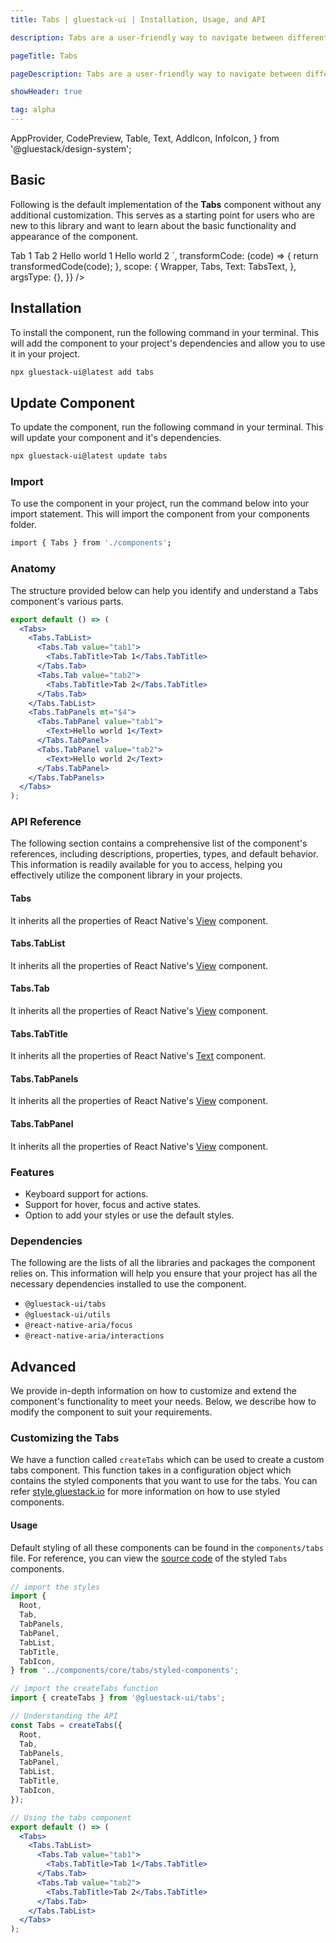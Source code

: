 ```yaml
---
title: Tabs | gluestack-ui | Installation, Usage, and API

description: Tabs are a user-friendly way to navigate between different sections or pages of a website or application, providing a clear and organized layout for easy access. They also allow for quick and efficient switching between views.

pageTitle: Tabs

pageDescription: Tabs are a user-friendly way to navigate between different sections or pages of a website or application, providing a clear and organized layout for easy access. They also allow for quick and efficient switching between views.

showHeader: true

tag: alpha
---
```



<Meta title="components/Disclosure/Tabs" />

  AppProvider,
  CodePreview,
  Table,
  Text,
  AddIcon,
  InfoIcon,
} from '@gluestack/design-system';


## Basic

Following is the default implementation of the **Tabs** component without any additional customization. This serves as a starting point for users who are new to this library and want to learn about the basic functionality and appearance of the component.

<AppProvider>
  <CodePreview
    showComponentRenderer={true}
    showArgsController={false}
    metaData={{
      code: `
<Tabs w="$full" value="tab1">
  <Tabs.TabList>
    <Tabs.Tab value="tab1">
      <Tabs.TabTitle>Tab 1</Tabs.TabTitle>
    </Tabs.Tab>
    <Tabs.Tab value="tab2">
      <Tabs.TabTitle>Tab 2</Tabs.TabTitle>
    </Tabs.Tab>
  </Tabs.TabList>
  <Tabs.TabPanels mt="$4">
    <Tabs.TabPanel value="tab1">
      <Text>Hello world 1</Text>
    </Tabs.TabPanel>
    <Tabs.TabPanel value="tab2">
      <Text>Hello world 2</Text>
    </Tabs.TabPanel>
  </Tabs.TabPanels>
</Tabs>
`,
      transformCode: (code) => {
        return transformedCode(code);
      },
      scope: {
        Wrapper,
        Tabs,
        Text: TabsText,
      },
      argsType: {},
    }}
  />
</AppProvider>

## Installation

To install the component, run the following command in your terminal. This will add the component to your project's dependencies and allow you to use it in your project.

```bash
npx gluestack-ui@latest add tabs
```

## Update Component

To update the component, run the following command in your terminal. This will update your component and it's dependencies.

```bash
npx gluestack-ui@latest update tabs
```

### Import

To use the component in your project, run the command below into your import statement. This will import the component from your components folder.

```bash
import { Tabs } from './components';
```

### Anatomy

The structure provided below can help you identify and understand a Tabs component's various parts.

```jsx
export default () => (
  <Tabs>
    <Tabs.TabList>
      <Tabs.Tab value="tab1">
        <Tabs.TabTitle>Tab 1</Tabs.TabTitle>
      </Tabs.Tab>
      <Tabs.Tab value="tab2">
        <Tabs.TabTitle>Tab 2</Tabs.TabTitle>
      </Tabs.Tab>
    </Tabs.TabList>
    <Tabs.TabPanels mt="$4">
      <Tabs.TabPanel value="tab1">
        <Text>Hello world 1</Text>
      </Tabs.TabPanel>
      <Tabs.TabPanel value="tab2">
        <Text>Hello world 2</Text>
      </Tabs.TabPanel>
    </Tabs.TabPanels>
  </Tabs>
);
```

### API Reference

The following section contains a comprehensive list of the component's references, including descriptions, properties, types, and default behavior. This information is readily available for you to access, helping you effectively utilize the component library in your projects.

#### Tabs

It inherits all the properties of React Native's [View](https://reactnative.dev/docs/view) component.

#### Tabs.TabList

It inherits all the properties of React Native's [View](https://reactnative.dev/docs/view) component.

#### Tabs.Tab

It inherits all the properties of React Native's [View](https://reactnative.dev/docs/view) component.

#### Tabs.TabTitle

It inherits all the properties of React Native's [Text](https://reactnative.dev/docs/view) component.

#### Tabs.TabPanels

It inherits all the properties of React Native's [View](https://reactnative.dev/docs/view) component.

#### Tabs.TabPanel

It inherits all the properties of React Native's [View](https://reactnative.dev/docs/view) component.

### Features

- Keyboard support for actions.
- Support for hover, focus and active states.
- Option to add your styles or use the default styles.

### Dependencies

The following are the lists of all the libraries and packages the component relies on. This information will help you ensure that your project has all the necessary dependencies installed to use the component.

- `@gluestack-ui/tabs`
- `@gluestack-ui/utils`
- `@react-native-aria/focus`
- `@react-native-aria/interactions`

## Advanced

We provide in-depth information on how to customize and extend the component's functionality to meet your needs. Below, we describe how to modify the component to suit your requirements.

### Customizing the Tabs

We have a function called `createTabs` which can be used to create a custom tabs component. This function takes in a configuration object which contains the styled components that you want to use for the tabs. You can refer [style.gluestack.io](https://style.gluestack.io/) for more information on how to use styled components.

#### Usage

Default styling of all these components can be found in the `components/tabs` file. For reference, you can view the [source code](https://github.com/gluestack/gluestack-ui/tree/main/example/storybook/src/ui-components/Tabs) of the styled `Tabs` components.

```jsx
// import the styles
import {
  Root,
  Tab,
  TabPanels,
  TabPanel,
  TabList,
  TabTitle,
  TabIcon,
} from '../components/core/tabs/styled-components';

// import the createTabs function
import { createTabs } from '@gluestack-ui/tabs';

// Understanding the API
const Tabs = createTabs({
  Root,
  Tab,
  TabPanels,
  TabPanel,
  TabList,
  TabTitle,
  TabIcon,
});

// Using the tabs component
export default () => (
  <Tabs>
    <Tabs.TabList>
      <Tabs.Tab value="tab1">
        <Tabs.TabTitle>Tab 1</Tabs.TabTitle>
      </Tabs.Tab>
      <Tabs.Tab value="tab2">
        <Tabs.TabTitle>Tab 2</Tabs.TabTitle>
      </Tabs.Tab>
    </Tabs.TabList>
  </Tabs>
);
```
